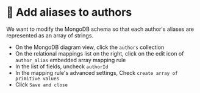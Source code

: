
# 👐 Add aliases to authors

We want to modify the MongoDB schema so that each author's aliases are represented as an array of strings. 

- On the MongoDB diagram view, click the `authors` collection
- On the relational mappings list on the right, click on the edit icon of `author_alias` embedded array mapping rule
- In the list of fields, uncheck `authorId`
- In the mapping rule's advanced settings, Check `create array of primitive values`
- Click `Save and close`

<Screenshot url="https://www.mongodb.com/products/tools/relational-migrator" src="img/110-image-001.png" alt="Screenshot of the connect modal" />

